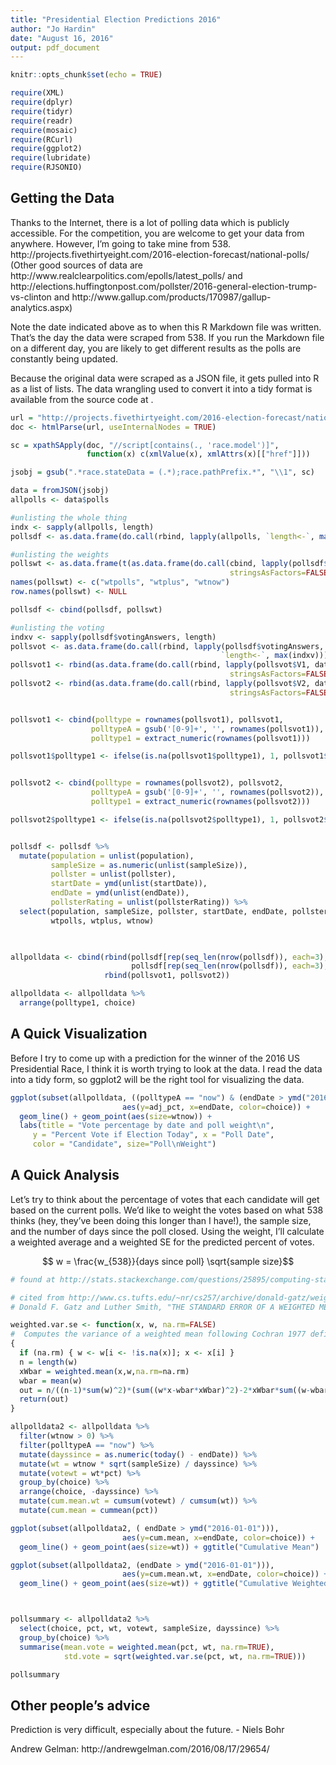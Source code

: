 ```yaml
---
title: "Presidential Election Predictions 2016"
author: "Jo Hardin"
date: "August 16, 2016"
output: pdf_document
---
```


```r
knitr::opts_chunk$set(echo = TRUE)
```


```r
require(XML)
require(dplyr)
require(tidyr)
require(readr)
require(mosaic)
require(RCurl)
require(ggplot2)
require(lubridate)
require(RJSONIO)
```

## Getting the Data

Thanks to the Internet, there is a lot of polling data which is publicly accessible.  For the competition, you are welcome to get your data from anywhere.  However, I'm going to take mine from 538.  http://projects.fivethirtyeight.com/2016-election-forecast/national-polls/  (Other good sources of data are http://www.realclearpolitics.com/epolls/latest_polls/ and http://elections.huffingtonpost.com/pollster/2016-general-election-trump-vs-clinton and http://www.gallup.com/products/170987/gallup-analytics.aspx)

Note the date indicated above as to when this R Markdown file was written.  That's the day the data were scraped from 538.  If you run the Markdown file on a different day, you are likely to get different results as the polls are constantly being updated.

Because the original data were scraped as a JSON file, it gets pulled into R as a list of lists.  The data wrangling used to convert it into a tidy format is available from the source code at .


```r
url = "http://projects.fivethirtyeight.com/2016-election-forecast/national-polls/"
doc <- htmlParse(url, useInternalNodes = TRUE)

sc = xpathSApply(doc, "//script[contains(., 'race.model')]", 
                 function(x) c(xmlValue(x), xmlAttrs(x)[["href"]]))

jsobj = gsub(".*race.stateData = (.*);race.pathPrefix.*", "\\1", sc)

data = fromJSON(jsobj)
allpolls <- data$polls

#unlisting the whole thing
indx <- sapply(allpolls, length)
pollsdf <- as.data.frame(do.call(rbind, lapply(allpolls, `length<-`, max(indx))))
```


```r
#unlisting the weights
pollswt <- as.data.frame(t(as.data.frame(do.call(cbind, lapply(pollsdf$weight, data.frame, 
                                                 stringsAsFactors=FALSE)))))
names(pollswt) <- c("wtpolls", "wtplus", "wtnow")
row.names(pollswt) <- NULL

pollsdf <- cbind(pollsdf, pollswt)

#unlisting the voting
indxv <- sapply(pollsdf$votingAnswers, length)
pollsvot <- as.data.frame(do.call(rbind, lapply(pollsdf$votingAnswers,
                                               `length<-`, max(indxv))))
pollsvot1 <- rbind(as.data.frame(do.call(rbind, lapply(pollsvot$V1, data.frame,
                                                 stringsAsFactors=FALSE))))
pollsvot2 <- rbind(as.data.frame(do.call(rbind, lapply(pollsvot$V2, data.frame,
                                                 stringsAsFactors=FALSE))))


pollsvot1 <- cbind(polltype = rownames(pollsvot1), pollsvot1, 
                  polltypeA = gsub('[0-9]+', '', rownames(pollsvot1)),
                  polltype1 = extract_numeric(rownames(pollsvot1)))

pollsvot1$polltype1 <- ifelse(is.na(pollsvot1$polltype1), 1, pollsvot1$polltype1 + 1)


pollsvot2 <- cbind(polltype = rownames(pollsvot2), pollsvot2, 
                  polltypeA = gsub('[0-9]+', '', rownames(pollsvot2)),
                  polltype1 = extract_numeric(rownames(pollsvot2)))

pollsvot2$polltype1 <- ifelse(is.na(pollsvot2$polltype1), 1, pollsvot2$polltype1 + 1)


pollsdf <- pollsdf %>% 
  mutate(population = unlist(population), 
         sampleSize = as.numeric(unlist(sampleSize)), 
         pollster = unlist(pollster), 
         startDate = ymd(unlist(startDate)),
         endDate = ymd(unlist(endDate)), 
         pollsterRating = unlist(pollsterRating)) %>%
  select(population, sampleSize, pollster, startDate, endDate, pollsterRating,
         wtpolls, wtplus, wtnow)
  


allpolldata <- cbind(rbind(pollsdf[rep(seq_len(nrow(pollsdf)), each=3),],
                           pollsdf[rep(seq_len(nrow(pollsdf)), each=3),]), 
                     rbind(pollsvot1, pollsvot2))

allpolldata <- allpolldata %>%
  arrange(polltype1, choice) 

```



## A Quick Visualization

Before I try to come up with a prediction for the winner of the 2016 US Presidential Race, I think it is worth trying to look at the data.  I read the data into a tidy form, so ggplot2 will be the right tool for visualizing the data.

```r
ggplot(subset(allpolldata, ((polltypeA == "now") & (endDate > ymd("2016-08-01")))), 
                         aes(y=adj_pct, x=endDate, color=choice)) + 
  geom_line() + geom_point(aes(size=wtnow)) + 
  labs(title = "Vote percentage by date and poll weight\n", 
     y = "Percent Vote if Election Today", x = "Poll Date", 
     color = "Candidate", size="Poll\nWeight")

```


## A Quick Analysis

Let's try to think about the percentage of votes that each candidate will get based on the current polls.  We'd like to weight the votes based on what 538 thinks (hey, they've been doing this longer than I have!), the sample size, and the number of days since the poll closed.  Using the weight, I'll calculate a weighted average and a weighted SE for the predicted percent of votes.

$$ w = \frac{w_{538}}{days since poll} \sqrt{sample size}$$


```r

# found at http://stats.stackexchange.com/questions/25895/computing-standard-error-in-weighted-mean-estimation

# cited from http://www.cs.tufts.edu/~nr/cs257/archive/donald-gatz/weighted-standard-error.pdf
# Donald F. Gatz and Luther Smith, "THE STANDARD ERROR OF A WEIGHTED MEAN CONCENTRATION-I. BOOTSTRAPPING VS OTHER METHODS"

weighted.var.se <- function(x, w, na.rm=FALSE)
#  Computes the variance of a weighted mean following Cochran 1977 definition
{
  if (na.rm) { w <- w[i <- !is.na(x)]; x <- x[i] }
  n = length(w)
  xWbar = weighted.mean(x,w,na.rm=na.rm)
  wbar = mean(w)
  out = n/((n-1)*sum(w)^2)*(sum((w*x-wbar*xWbar)^2)-2*xWbar*sum((w-wbar)*(w*x-wbar*xWbar))+xWbar^2*sum((w-wbar)^2))
  return(out)
}


```

```r

allpolldata2 <- allpolldata %>%
  filter(wtnow > 0) %>%
  filter(polltypeA == "now") %>%
  mutate(dayssince = as.numeric(today() - endDate)) %>%
  mutate(wt = wtnow * sqrt(sampleSize) / dayssince) %>%
  mutate(votewt = wt*pct) %>%
  group_by(choice) %>%
  arrange(choice, -dayssince) %>%
  mutate(cum.mean.wt = cumsum(votewt) / cumsum(wt)) %>%
  mutate(cum.mean = cummean(pct))

ggplot(subset(allpolldata2, ( endDate > ymd("2016-01-01"))), 
                         aes(y=cum.mean, x=endDate, color=choice)) + 
  geom_line() + geom_point(aes(size=wt)) + ggtitle("Cumulative Mean")

ggplot(subset(allpolldata2, (endDate > ymd("2016-01-01"))), 
                         aes(y=cum.mean.wt, x=endDate, color=choice)) + 
  geom_line() + geom_point(aes(size=wt)) + ggtitle("Cumulative Weighted Mean")



pollsummary <- allpolldata2 %>% 
  select(choice, pct, wt, votewt, sampleSize, dayssince) %>%
  group_by(choice) %>%
  summarise(mean.vote = weighted.mean(pct, wt, na.rm=TRUE),
            std.vote = sqrt(weighted.var.se(pct, wt, na.rm=TRUE)))

pollsummary
```

##  Other people's advice

Prediction is very difficult, especially about the future. - Niels Bohr




Andrew Gelman: http://andrewgelman.com/2016/08/17/29654/